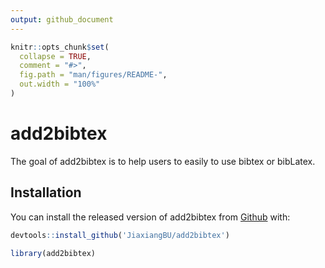 ```yaml
---
output: github_document
---
```


<!-- README.md is generated from README.Rmd. Please edit that file -->

```r
knitr::opts_chunk$set(
  collapse = TRUE,
  comment = "#>",
  fig.path = "man/figures/README-",
  out.width = "100%"
)
```
# add2bibtex

The goal of add2bibtex is to help users to easily to use bibtex or bibLatex.

## Installation

You can install the released version of add2bibtex from [Github](https://github.com/JiaxiangBU/add2bibtex) with:

```r
devtools::install_github('JiaxiangBU/add2bibtex')
```

```r
library(add2bibtex)
```

